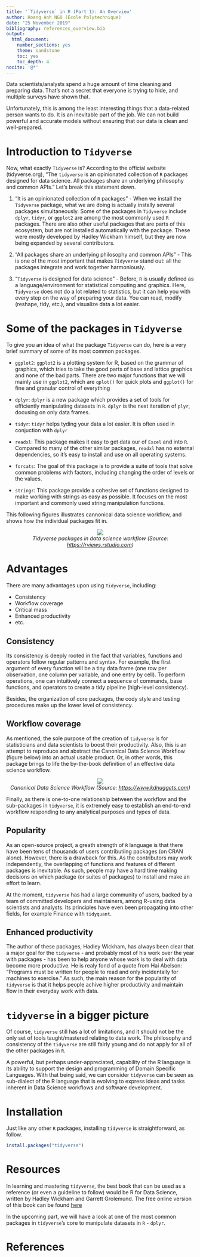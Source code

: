 ```yaml
---
title: '`Tidyverse` in R (Part 1): An Overview'
author: Hoang Anh NGO (École Polytechnique)
date: "25 November 2019"
bibliography: references_overview.bib
output: 
  html_document:
    number_sections: yes
    theme: sandstone
    toc: yes
    toc_depth: 4
nocite: '@*'
---
```


Data scientists/analysts spend a huge amount of time cleaning and preparing data. That's not a secret that everyone is trying to hide, and multiple surveys have shown that.

Unfortunately, this is among the least interesting things that a data-related person wants to do. It is an inevitable part of the job. We can not build powerful and accurate models without ensuring that our data is clean and well-prepared.

# Introduction to `Tidyverse`

Now, what exactly `Tidyverse` is? According to the official website (tidyverse.org), "The `tidyverse` is an opinionated collection of `R` packages designed for data science. All packages share an underlying philosophy and common APIs." Let's break this statement down.

1. "It is an opinionated collection of `R` packages" - When we install the `Tidyverse` package, what we are doing is actually instally several packages simultaneously. Some of the packages in `Tidyverse` include `dplyr`, `tidyr`, or `ggplot2` are among the most commonly used `R` packages. There are also other useful packages that are parts of this ecosystem, but are not installed automatically with the package.  These were mostly developed by Hadley Wickham himself, but they are now being expanded by several contributors.

2. "All packages share an underlying philosophy and common APIs" - This is one of the most important that makes `Tidyverse` stand out: all the packages integrate and work together harmoniously. 

3. "`Tidyverse` is designed for data science" - Before, `R` is usually defined as a language/environment for statistical computing and graphics. Here, `Tidyverse` does not do a lot related to statistics, but it can help you with every step on the way of preparing your data. You can read, modify (reshape, tidy, etc.), and visualize data a lot easier.

# Some of the packages in `Tidyverse`

To give you an idea of what the package `Tidyverse` can do, here is a very brief summary of some of its most common packages.

+ `ggplot2`: `ggplot2` is a plotting system for R, based on the grammar of graphics, which tries to take the good parts of base and lattice graphics and none of the bad parts. There are two major functions that we will mainly use in `ggplot2`, which are `qplot()` for quick plots and `ggplot()` for fine and granular control of everything

+ `dplyr`: `dplyr` is a new package which provides a set of tools for efficiently manipulating datasets in `R`. `dplyr` is the next iteration of `plyr`, docusing on only data frames.

+ `tidyr`: `tidyr` helps tyding your data a lot easier. It is often used in conjuction with `dplyr`

+ `readxl`: This package makes it easy to get data our of `Excel` and into `R`. Compared to many of the other similar packages, `readxl` has no external dependencies, so it's easy to install and use on all operating systems.

+ `forcats`: The goal of this package is to provide a suite of tools that solve common problems with factors, including changing the order of levels or the values. 

+ `stringr`: This package provide a cohesive set of functions designed to make working with strings as easy as possible. It focuses on the most important and commonly used string manipulation functions. 

This following figures illustrates cannonical data science workflow, and shows how the individual packages fit in. 

<center><img src="https://rviews.rstudio.com/post/2017-06-09-What-is-the-tidyverse_files/tidyverse1.png"></center>
<center>_Tidyverse packages in data science workflow (Source: <https://rviews.rstudio.com>)_</center>

# Advantages

There are many advantages upon using `Tidyverse`, including:

+ Consistency
+ Workflow coverage
+ Critical mass
+ Enhanced productivity
+ etc.

## Consistency

Its consistency is deeply rooted in the fact that variables, functions and operators follow regular patterns and syntax. For example, the first argument of every function will be a tiny data frame (one row per observation, one column per variable, and one entry by cell). To perform operations, one can intuitively connect a sequence of commands, base functions, and operators to create a tidy pipeline (high-level consistency).

Besides, the organization of core packages, the cody style and testing procedures make up the lower level of consistency.

## Workflow coverage

As mentioned, the sole purpose of the creation of `tidyverse` is for statisticians and data scientists to boost their productivity. Also, this is an attempt to reproduce and abstract the Canonical Data Science Workflow (figure below) into an actual usable product. Or, in other words, this package brings to life the by-the-book definition of an effective data science workflow.

<center><img src="https://www.kdnuggets.com/wp-content/uploads/tidyverse2.png"></center>
<center>_Canonical Data Science Workflow (Source: <https://www.kdnuggets.com>)_</center>

Finally, as there is one-to-one relationship between the workflow and the sub-packages in `tidyverse`, it is extremely easy to establish an end-to-end workflow responding to any analytical purposes and types of data.

## Popularity

As an open-source project, a greath strength of `R` language is that there have been tens of thousands of users contributiing packages (on CRAN alone). However, there is a drawback for this. As the contributors may work independently, the overlapping of functions and features of different packages is inevitable. As such, people may have a hard time making decisions on which package (or suites of packages) to install and make an effort to learn.

At the moment, `tidyverse` has had a large community of users, backed by a team of committed developers and maintainers, among R-using data scientists and analysts. Its principles have even been propagating into other fields, for example Finance with `tidyquant`.

## Enhanced productivity

The author of these packages, Hadley Wickham, has always been clear that a major goal for the `tidyverse` - and probably most of his work over the year with packages - has been to help anyone whose work is to deal with data become more productive. He is realy fond of a quote from Hai Abelson: "Programs must be written for people to read and only incidentally for machines to exercise." As such, the main reason for the popularity of `tidyverse` is that it helps people achive higher productivity and maintain flow in their everyday work with data.

# `tidyverse` in a bigger picture

Of course, `tidyverse` still has a lot of limitations, and it should not be the only set of tools taught/mastered relating to data work. The philosophy and consistency of the `tidyverse` are still fairly young and do not apply for all of the other packages in `R`.

A powerful, but perhaps under-appreciated, capability of the R language is its ability to support the design and programming of Domain Specific Languages. With that being said, we can consider `tidyverse` can be seen as sub-dialect of the R language that is evolving to express ideas and tasks inherent in Data Science workflows and software development. 
 
# Installation

Just like any other `R` packages, installing `tidyverse` is straightforward, as follow.

```r
install.packages("tidyverse")
```

# Resources

In learning and mastering `tidyverse`, the best book that can be used as a reference (or even a guideline to follow) would be R for Data Science, written by Hadley Wickham and Garrett Grolemund. The free online version of this book can be found [here](https://r4ds.had.co.nz/)

In the upcoming part, we will have a look at one of the most common packages in `tidyverse`'s core to manipulate datasets in `R` - `dplyr`.

# References
